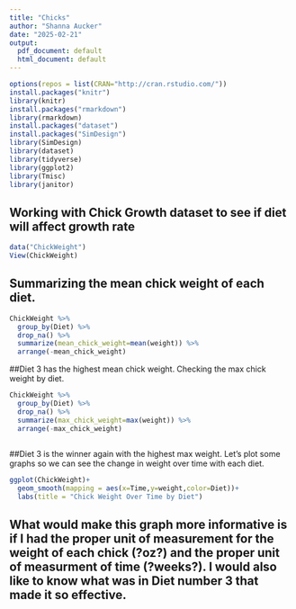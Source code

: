 ---
title: "Chicks"
author: "Shanna Aucker"
date: "2025-02-21"
output:
  pdf_document: default
  html_document: default
---
```{r}
options(repos = list(CRAN="http://cran.rstudio.com/"))
install.packages("knitr")
library(knitr)
install.packages("rmarkdown")
library(rmarkdown)
install.packages("dataset")
install.packages("SimDesign")
library(SimDesign)
library(dataset)
library(tidyverse)
library(ggplot2)
library(Tmisc)
library(janitor)
```


## Working with Chick Growth dataset to see if diet will affect growth rate


```{r}
data("ChickWeight")
View(ChickWeight)
```

## Summarizing the mean chick weight of each diet.

```{r}
ChickWeight %>% 
  group_by(Diet) %>% 
  drop_na() %>% 
  summarize(mean_chick_weight=mean(weight)) %>% 
  arrange(-mean_chick_weight)
```

##Diet 3 has the highest mean chick weight. Checking the max chick weight by diet.
```{r}
ChickWeight %>% 
  group_by(Diet) %>% 
  drop_na() %>% 
  summarize(max_chick_weight=max(weight)) %>%
  arrange(-max_chick_weight)
  
```

##Diet 3 is the winner again with the highest max weight. Let's plot some graphs so we can see the change in weight over time with each diet.
```{r}
ggplot(ChickWeight)+
  geom_smooth(mapping = aes(x=Time,y=weight,color=Diet))+
  labs(title = "Chick Weight Over Time by Diet")
```


## What would make this graph more informative is if I had the proper unit of measurement for the weight of each chick (?oz?) and the proper unit of measurment of time (?weeks?). I would also like to know what was in Diet number 3 that made it so effective. 

